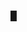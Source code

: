 <noinclude>{{Esoteric}}</noinclude><includeonly><span style="color: <!-- 颜色 --> {{{1}}}; padding-right: 0.5em;">&#x02588;</span><!--线路标签-->{{{2}}}</includeonly>